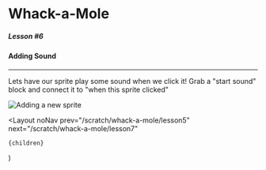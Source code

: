 
# Whack-a-Mole

##### Lesson #6

#### Adding Sound

---

Lets have our sprite play some sound when we click it! Grab a "start sound" block
and connect it to "when this sprite clicked"

![Adding a new sprite](/static/pages/scratch/whack-a-mole/lesson6.gif)

  <Layout
    noNav
    prev="/scratch/whack-a-mole/lesson5"
    next="/scratch/whack-a-mole/lesson7"
  >
    {children}
  </Layout>
)
